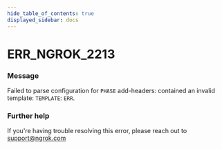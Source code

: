 ```yaml
---
hide_table_of_contents: true
displayed_sidebar: docs
---
```



# ERR_NGROK_2213

### Message

Failed to parse configuration for `PHASE` add-headers: contained an invalid template: `TEMPLATE`: `ERR`.

<ErrorDetails error="err_ngrok_2213" />

### Further help

If you're having trouble resolving this error, please reach out to [support@ngrok.com](mailto:support@ngrok.com?subject=Help%20with%20ERR_NGROK_2213)

